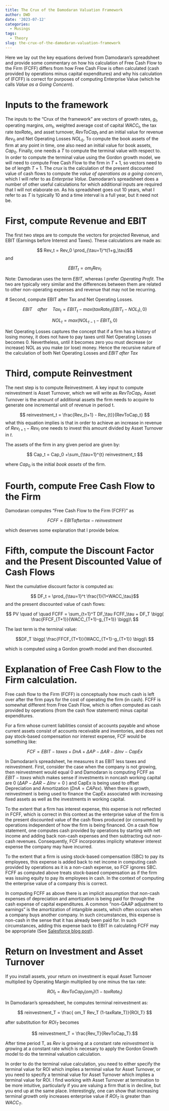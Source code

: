 ```yaml
---
title: The Crux of the Damodaran Valuation Framework
author: DWD
date: '2023-07-12'
categories:
  - Musings
tags:
  - Theory
slug: the-crux-of-the-damodaran-valuation-framework
---
```



Here we lay out the key equations derived from Damodaran's spreadsheet and provide some commentary on how his calculation of Free Cash Flow to the Firm (FCFF) differs from how Free Cash Flow is often calculated (cash provided by operations minus capital expenditures) and why his calculation of (FCFF) is correct for purposes of computing Enterprise Value (which he calls _Value as a Going Concern_). 

# Inputs to the framework

The inputs to the "Crux of the framework" are vectors of growth rates, $g_t$, operating margins, $om_t$, weighted average cost of capital $WACC_t$, the tax rate $taxRate_t$, and asset turnover, $RevToCap_t$ and an initial value for revenue $Rev_0$ and Net Operating Losses $NOL_0$. To compute the book assets of the firm at any point in time, one also need an initial value for book assets, $Cap_0$.  Finally, one needs a $T$ to compute the terminal value with respect to. In order to compute the terminal value using the Gordon growth model, we will need to compute Free Cash Flow to the firm in $T + 1$, so vectors need to be of length $T + 1$. The _crux_ is the calculation of the present discounted value of cash flows to compute the _value of operations as a going concern_, which I will refer to as _Enterprise Value_.  Damodaran's spreadsheet does a number of other useful calculations for which additional inputs are required that I will not elaborate on.  As his spreadsheet goes out 10 years, what I refer to as $T$ is typically 10 and a time interval is a full year, but it need not be.


# First, compute Revenue and EBIT 

The first two steps are to compute the vectors for projected Revenue, and EBIT (Earnings before Interest and Taxes). These calculations are made as:</p>

$$ Rev_t = Rev_0 \prod_{\tau=1}^t(1+g_\tau)$$
and

$$ EBIT_t = om_t Rev_t $$


Note: Damodaran uses the term $EBIT$, whereas I prefer $Operating \; Profit$.  The two are typically very similar and the differences between them are related to other non-operating expenses and revenue that may not be recurring.



# Second, compute EBIT after Tax and Net Operating Losses.</h3>

$$ EBIT \quad after \quad Tax_t = EBIT_t - max(taxRate_t(EBIT_t - NOL_t),0) $$

$$ NOL_t = max(NOL_{t-1} - EBIT_t,0) $$

Net Operating Losses captures the concept that if a firm has a history of losing money, it does not have to pay taxes until Net Operating Losses becomes 0. Nevertheless, until it becomes zero you must decrease (or increase) NOL as you make (or lose) money. Hence the recursive nature of the calculation of both Net Operating Losses and $EBIT \; after\; Tax$

# Third, compute Reinvestment
The next step is to compute Reinvestment. A key input to compute reinvestment is Asset Turnover, which we will write as $RevToCap_t$. Asset Turnover is the amount of additional assets the firm needs to acquire to generate one incremental unit of revenue in period t.

$$ reinvestment_t = \frac{Rev_{t+1} - Rev_{t}}{RevToCap_t} $$
what this equation implies is that in order to achieve an increase in revenue of $Rev_{t+1} - Rev_t$ one needs to invest this amount divided by Asset Turnover in $t$. 

The assets of the firm in any given period are given by:


$$ Cap_t = Cap_0 +\sum_{\tau=1}^{t} reinvestment_t $$

where $Cap_0$ is the initial _book assets_ of the firm.

# Fourth, compute Free Cash Flow to the Firm


Damodaran computes “Free Cash Flow to the Firm (FCFF)” as 


$$ FCFF = EBITaftertax - reinvestment $$


which deserves some explanation that I provide below.


# Fifth, compute the Discount Factor and the Present Discounted Value of Cash Flows



Next the cumulative discount factor is computed as:

$$ DF_t =  \prod_{\tau=1}^t \frac{1}{1+WACC_\tau}$$
and the present discounted value of cash flows:

$$  PV \quad of \quad FCFF = \sum_{t=1}^T DF_\tau
FCFF_\tau + DF_T \bigg( \frac{FFCF_{T+1}}{WACC_{T+1}-g_{T+1}} \bigg)\ $$

The last term is the terminal value:

$$DF_T \bigg( \frac{FFCF_{T+1}}{WACC_{T+1}-g_{T+1}} \bigg)\ $$

which is computed using a Gordon growth model and then discounted. 


# Explanation of Free Cash Flow to the Firm calculation.


Free cash flow to the Firm (FCFF) is conceptually how much cash is left over after the firm pays for the cost of operating the firm (in cash).  FCFF is somewhat different from Free Cash Flow, which is often computed as cash provided by operations (from the cash flow statement) minus capital expenditures.


</p> <p>For a firm whose current liabilities consist of accounts payable and whose current assets consist of accounts receivable and inventories, and does not pay stock-based compensation nor interest expense, FCF would be something like:

$$ FCF = EBIT - taxes + DnA +  \Delta AP - \Delta AR - \Delta Inv - CapEx  $$

In Damodaran's spreadsheet, he measures it as EBIT less taxes and reinvestment. First, consider the case when the company is not growing, then reinvestment would equal 0 and Damodaran is computing FCFF as $EBIT - taxes$ which makes sense if investments in noncash working capital are 0 $( \Delta AP - \Delta AR - \Delta Inv = 0$ ) and CapEx is
being used to offset Depreciation and Amortization $(DnA = CAPex)$. When there is growth, reinvestment is being
used to finance the CapEx associated with increasing fixed assets as well as the investments in working capital.

To the extent that a firm has interest expense, this expense is not reflected in FCFF, which is correct in this context as the enterprise value of the firm is the present discounted value of the cash flows produced (or consumed) by operations independent of how the firm is being financed.  On a cash flow statement, one computes cash provided by operations by starting with net income and adding back non-cash expenses and then subtracting out non-cash revenues.  Consequently, FCF incorporates implicity whatever interest expense the company may have incurred.

To the extent that a firm is using stock-based compensation (SBC) to pay its employees, this expense is added back to net income in computing cash provided by operations as it is a non-cash expense, so FCF ignores SBC.  FCFF as computed above treats stock-based compensation as if the firm was issuing equity to pay its employees in cash. In the context of computing the enterprise value of a company this is correct.

In computing FCFF as above there is an implicit assumption that non-cash expenses of depreciation and amortization is being paid for through the cash expense of capital expenditures.  A common "non-GAAP adjustment to earnings" is the amortization of intangible assets, which often occurs when a company buys another company. In such circumstances, this expense is non-cash in the sense that it has already been paid for. In such circumstances, adding this expense back to EBIT in calculating FCFF may be appropriate (See [Salesforce blog post](https://douglasdwyer.netlify.app/post/2023/05/30/salesforce-and-stock-based-compensation/)).

# Return on Investment and Asset Turnover

If you install assets, your return on investment is equal Asset Turnover multiplied by Operating Margin multiplied by one minus the tax rate:


$$ ROI_t  = RevToCap_t \big( om_t \big) (1-taxRate_t) $$

In Damodaran's spreadsheet, he computes terminal reinvestment as: 


$$ reinvestment_T = \frac{ om_T Rev_T (1-taxRate_T)}{ROI_T} $$

after substitution for $ROI_T$ becomes 

$$ reinvestment_T = \frac{Rev_T}{RevToCap_T}.$$  

After time period T, as $Rev$ is growing at a constant rate $reinvestment$ is growing at a constant rate which is necesary to apply the Gordon Growth model to do the terminal valuation calculation. 

In order to do the terminal value calculation, you need to either specify the terminal value for ROI which implies a terminal value for Asset Turnover, or you need to specify a terminal value for Asset Turnover which implies a terminal value for ROI. I find working with Asset Turnover at termination to be more intuitive, particularly if you are valuing a firm that is in decline, but you end up at the same place. Interestingly, one can show that increasing terminal $growth$ only increases enterprise value if $ROI_T$ is greater than $WACC_T$. 






